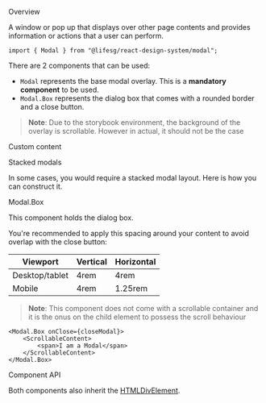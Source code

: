 
<Meta of={ModalStories} />

<Title>Modal</Title>

<Secondary>Overview</Secondary>

A window or pop up that displays over other page contents and provides information or actions
that a user can perform.

```tsx
import { Modal } from "@lifesg/react-design-system/modal";
```

There are 2 components that can be used:

-   `Modal` represents the base modal overlay. This is a **mandatory component** to be used.
-   `Modal.Box` represents the dialog box that comes with a rounded border and a close button.

> **Note**: Due to the storybook environment, the background of the overlay is scrollable. However in actual, it should not be the case

<Canvas of={ModalStories.Default} />

<Heading3>Custom content</Heading3>

<Canvas of={ModalStories.CustomContent} />

<Heading3>Stacked modals</Heading3>

In some cases, you would require a stacked modal layout. Here is how you can construct it.

<Canvas of={ModalStories.StackedModals} />

<Heading3>Modal.Box</Heading3>

This component holds the dialog box.

You're recommended to apply this spacing around your content to avoid overlap with the close button:

| Viewport       | Vertical | Horizontal |
| -------------- | -------- | ---------- |
| Desktop/tablet | 4rem     | 4rem       |
| Mobile         | 4rem     | 1.25rem    |

> **Note**: This component does not come with a scrollable container and it is the
> onus on the child element to possess the scroll behaviour

```tsx
<Modal.Box onClose={closeModal}>
    <ScrollableContent>
        <span>I am a Modal</span>
    </ScrollableContent>
</Modal.Box>
```

<Secondary>Component API</Secondary>

Both components also inherit the [HTMLDivElement](https://developer.mozilla.org/en-US/docs/Web/API/HTMLDivElement).

<PropsTable />
